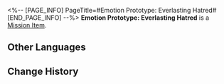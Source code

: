 <%-- [PAGE_INFO]
PageTitle=#Emotion Prototype: Everlasting Hatred#
[END_PAGE_INFO] --%>
{{Item Infobox
|id          = 140397
|image       = Item Emotion Prototype- Everlasting Hatred.png
|type        = Mission Item
|invCategory = Missions
|rarity      = 3
|effect      = 
|description = As you read this message, please consider the following advice: Send a message to your nemesis and tell them that you have forgiven them.
}}
{{Description|''"Our lives are too short to be wasted on feuds."''}}
'''Emotion Prototype: Everlasting Hatred''' is a [[Mission Item]].

==Other Languages==
{{Other Languages
|en   = Emotion Prototype: Everlasting Hatred
|zhs  = 情绪原型：至死不渝的恨
|zht  = 情緒原型：至死不渝的恨
|ja   = 感情の原型：死んでも消えない恨み
|ko   = 감정 모델: 끝없는 원한
|es   = Prototipo de emoción: Odio hasta la muerte
|fr   = Prototype d'émotion&nbsp;: Haine au-delà de la mort
|ru   = Прототип эмоций: Нетленная ненависть
|th   = ต้นแบบอารมณ์: ความชังตราบจนวันตาย
|vi   = Nguyên Mẫu Cảm Xúc: Mối Thù Đến Chết Không Phai
|de   = Gefühls-Prototyp: Nicht endender Hass
|id   = Prototipe Emosi: Everlasting Hatred
|pt   = Protótipo de Emoção: Ódio Eterno
}}

==Change History==
{{Change History|2.0}}